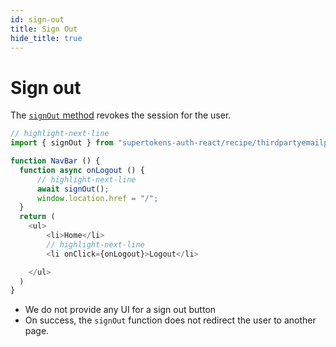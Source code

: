 ```yaml
---
id: sign-out
title: Sign Out
hide_title: true
---
```



# Sign out

The [`signOut` method](../../auth-react/thirdpartyemailpassword/sign-out) revokes the session for the user.

<FrontendSDKTabs>
<TabItem value="reactjs">

```js
// highlight-next-line
import { signOut } from "supertokens-auth-react/recipe/thirdpartyemailpassword";

function NavBar () {
  function async onLogout () {
      // highlight-next-line
      await signOut(); 
      window.location.href = "/";
  }
  return (
    <ul>
        <li>Home</li>
        // highlight-next-line
        <li onClick={onLogout}>Logout</li> 

    </ul>
  )
}
```
</TabItem>
</FrontendSDKTabs>

- We do not provide any UI for a sign out button
- On success, the `signOut` function does not redirect the user to another page.